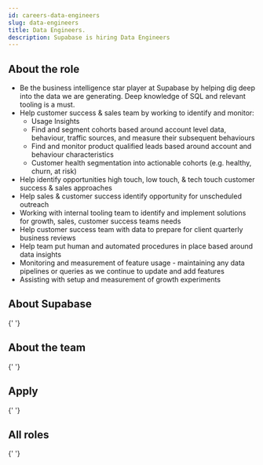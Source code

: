 ```yaml
---
id: careers-data-engineers
slug: data-engineers
title: Data Engineers.
description: Supabase is hiring Data Engineers
---
```



## About the role

- Be the business intelligence star player at Supabase by helping dig deep into the data we are generating. Deep knowledge of SQL and relevant tooling is a must.
- Help customer success & sales team by working to identify and monitor:
    - Usage Insights
    - Find and segment cohorts based around account level data, behaviour, traffic sources, and measure their subsequent behaviours
    - Find and monitor product qualified leads based around account and behaviour characteristics
    - Customer health segmentation into actionable cohorts (e.g. healthy, churn, at risk)
- Help identify opportunities high touch, low touch, & tech touch customer success & sales approaches
- Help sales & customer success identify opportunity for unscheduled outreach
- Working with internal tooling team to identify and implement solutions for growth, sales, customer success teams needs
- Help customer success team with data to prepare for client quarterly business reviews
- Help team put human and automated procedures in place based around data insights
- Monitoring and measurement of feature usage - maintaining any data pipelines or queries as we continue to update and add features
- Assisting with setup and measurement of growth experiments

## About Supabase

<About />{' '}

## About the team

<Team />{' '}

## Apply

<Apply />{' '}

## All roles

<Roles />{' '}
